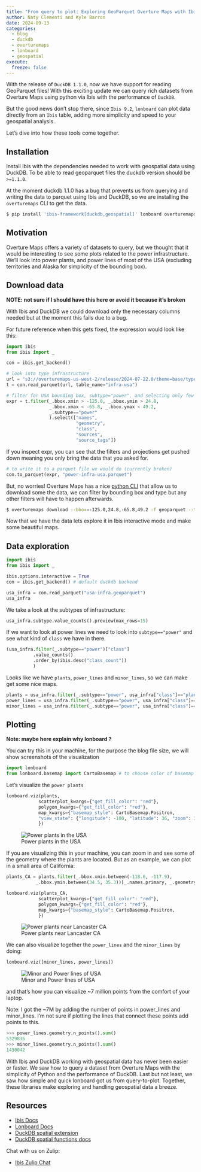 ```yaml
---
title: "From query to plot: Exploring GeoParquet Overture Maps with Ibis, DuckDB, and Lonboard"
author: Naty Clementi and Kyle Barron
date: 2024-09-13
categories:
  - blog
  - duckdb
  - overturemaps
  - lonboard
  - geospatial
execute:
  freeze: false
---
```


With the release of `DuckDB 1.1.0`, now we have support for reading GeoParquet
files! With this exciting update we can query rich datasets from Overture Maps using python via Ibis with the performance of `DuckDB`.

But the good news don't stop there, since `Ibis 9.2`, `lonboard` can plot data directly from an `Ibis` table, adding more simplicity and speed to your geospatial analysis.

Let’s dive into how these tools come together.

## Installation

Install Ibis with the dependencies needed to work with geospatial data using DuckDB. To be able to read geoparquet files the duckdb version should be `>=1.1.0`.

::: {.callout-note}
At the moment duckdb 1.1.0 has a bug that prevents us from querying and writing the data to parquet using Ibis and DuckDB, so we are installing the `overturemaps` CLI to get the data.
:::

```bash
$ pip install 'ibis-framework[duckdb,geospatial]' lonboard overturemaps
```

## Motivation

Overture Maps offers a variety of datasets to query, but we thought that it would
be interesting to see some plots related to the power infrastructure. We'll look
into power plants, and power lines of most of the USA (excluding territories and
Alaska for simplicity of the bounding box).

## Download data

**NOTE: not sure if I should have this here or avoid it because it's broken**

With Ibis and DuckDB we could download only the necessary columns needed but at
the moment this fails due to a bug.

For future reference when this gets fixed, the expression would look like this:

```python
import ibis
from ibis import _

con = ibis.get_backend()

# look into type infrastructure
url = "s3://overturemaps-us-west-2/release/2024-07-22.0/theme=base/type=infrastructure/*"
t = con.read_parquet(url, table_name="infra-usa")

# filter for USA bounding box, subtype="power", and selecting only few columns
expr = t.filter(_.bbox.xmin > -125.0, _.bbox.ymin > 24.8,
                _.bbox.xmax < -65.8, _.bbox.ymax < 49.2,
                _.subtype=="power"
                ).select(["names",
                          "geometry",
                          "class",
                          "sources",
                          "source_tags"])

```

::: {.callout-note}
If you inspect expr, you can see that the filters and projections get pushed down
meaning you only bring the data that you asked for.
:::

```python
# to write it to a parquet file we would do (currently broken)
con.to_parquet(expr, "power-infra-usa.parquet")
```

But, no worries! Overture Maps has a nice [python CLI](https://docs.overturemaps.org/getting-data/overturemaps-py/) that allow us to download
some the data, we can filter by bounding box and type but any other filters will have to happen afterwards.

```bash
$ overturemaps download --bbox=-125.0,24.8,-65.8,49.2 -f geoparquet --type=infrastructure -o usa-infra.geoparquet
```

Now that we have the data lets explore it in Ibis interactive mode and make some beautiful maps.

## Data exploration

```python
import ibis
from ibis import _

ibis.options.interactive = True
con = ibis.get_backend() # default duckdb backend
```

```python
usa_infra = con.read_parquet("usa-infra.geoparquet")
usa_infra
```

We take a look at the subtypes of infrastructure:

```python
usa_infra.subtype.value_counts().preview(max_rows=15)
```

If we want to look at power lines we need to look into `subtype=="power"`
and see what kind of `class` we have in there.

```python
(usa_infra.filter(_.subtype=="power")["class"]
          .value_counts()
          .order_by(ibis.desc("class_count"))
          )
```

Looks like we have `plants`, `power_lines` and `minor_lines`, so we can make get some nice maps.

```python
plants = usa_infra.filter(_.subtype=="power", usa_infra["class"]=="plant")
power_lines = usa_infra.filter(_.subtype=="power", usa_infra["class"]=="power_line")
minor_lines = usa_infra.filter(_.subtype=="power", usa_infra["class"]=="minor_line")
```


## Plotting

**Note: maybe here explain why lonboard ?**

::: {.callout-note}
You can try this in your machine, for the purpose the blog file size, we will show
screenshots of the visualization
:::

```python
import lonboard
from lonboard.basemap import CartoBasemap # to choose color of basemap
```

Let's visualize the `power plants`

```python
lonboard.viz(plants,
            scatterplot_kwargs={"get_fill_color": "red"},
            polygon_kwargs={"get_fill_color": "red"},
            map_kwargs={"basemap_style": CartoBasemap.Positron,
            "view_state": {"longitude": -100, "latitude": 36, "zoom": 3}
            })
```

![Power plants in the USA](usa-power-plants.png)

If you are visualizing this in your machine, you can zoom in and see some of the
geometry where the plants are located. But as an example, we can plot in a small
area of California:

```python
plants_CA = plants.filter(_.bbox.xmin.between(-118.6, -117.9),
           _.bbox.ymin.between(34.5, 35.3))[_.names.primary, _.geometry]
```

```python
lonboard.viz(plants_CA,
            scatterplot_kwargs={"get_fill_color": "red"},
            polygon_kwargs={"get_fill_color": "red"},
            map_kwargs={"basemap_style": CartoBasemap.Positron,
            })
```

![Power plants near Lancaster CA](ca-power-plants.png)

We can also visualize together the `power_lines` and the `minor_lines` by doing:


```python
lonboard.viz([minor_lines, power_lines])
```

![Minor and Power lines of USA](usa-power-and-minor-lines.png)

and that's how you can visualize ~7 million points from the comfort of
your laptop.

Note: I got the ~7M by adding the number of points in power_lines and minor_lines. I'm not sure if plotting the lines that connect these points add points to this.

```python
>>> power_lines.geometry.n_points().sum()
5329836
>>> minor_lines.geometry.n_points().sum()
1430042
```

With Ibis and DuckDB working with geospatial data has never been easier or faster.
We saw how to query a dataset from Overture Maps with the simplicity of Python and
the performance of DuckDB. Last but not least, we saw how simple and quick lonboard
got us from query-to-plot. Together, these libraries make exploring and handling
geospatial data a breeze.


## Resources
- [Ibis Docs](https://ibis-project.org/)
- [Lonboard Docs](https://developmentseed.org/lonboard/latest/)
- [DuckDB spatial extension](https://duckdb.org/docs/extensions/spatial.html)
- [DuckDB spatial functions docs](https://github.com/duckdb/duckdb_spatial/blob/main/docs/functions.md)

Chat with us on Zulip:

- [Ibis Zulip Chat](https://ibis-project.zulipchat.com/)
